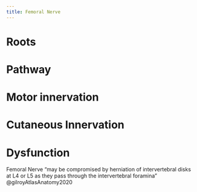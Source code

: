 ```yaml
---
title: Femoral Nerve
---
```



# Roots

# Pathway

# Motor innervation

# Cutaneous Innervation

# Dysfunction

Femoral Nerve "may be compromised by herniation of intervertebral disks at L4 or L5 as they pass through the intervertebral foramina" @gilroyAtlasAnatomy2020 

